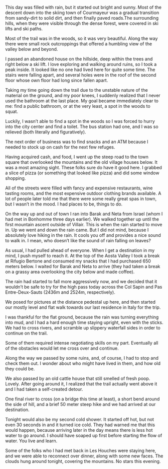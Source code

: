 This day was filled with rain, but it started out bright and sunny. Most
of the descent down into the skiing town of Courmayeur was a gradual transition
from sandy-dirt to solid dirt, and then finally paved roads.The surrounding
hills, when they were visible through the dense forest, were covered in ski
lifts and ski paths.

Most of the trail was in the woods, so it was very beautiful. Along the way
there were small rock outcroppings that offered a humbling view of the valley
below and beyond.

I passed an abandoned house on the hillside, deep within the trees and right
below a ski lift. I love exploring and walking around ruins, so I took a peak
inside. It looked like no one had lived here for quite some time. The stairs
were falling apart, and several holes were in the roof of the second floor
whose own floor had long since fallen apart.

Taking my time going down the trail due to the unstable nature of the material
on the ground, and my poor knees, I suddenly realized that I never used the
bathroom at the last place. My goal became immediately clear to me: find a
public bathroom, or at the very least, a spot in the woods to squat.

Luckily, I wasn’t able to find a spot in the woods so I was forced to hurry into
the city center and find a toilet. The bus station had one, and I was so
relieved (both literally and figuratively).

The next order of business was to find snacks and an ATM because I needed to
stock up on cash for the next few refuges.

Having acquired cash, and food, I went up the steep road to the town square that
overlooked the mountains and the old village houses below. It was a most
amazing sight. These folks sure do have it good here. I grabbed a slice of
pizza (or something that looked like pizza) and did some window shopping.

All of the streets were filled with fancy and expensive restaurants, wine
tasting rooms, and the most expensive outdoor clothing brands available. A lot
of people later told me that there were some really great spas in town, but I
wasn’t in the mood. I had places to be, things to do.

On the way up and out of town I ran into Barak and Neta from Israel (whom I had
met in Bonhomme three days earlier). We walked together up until the first
mountain ascent outside of Villair. This is when the rain started to move in.
Up we went and down the rain came. But I did not mind, because I absolutely
love hiking in the rain. It cools you off and provides a nice sound to walk in.
I mean, who doesn’t like the sound of rain falling on leaves?

As usual, I had pulled ahead of everyone. When I get a destination in my mind, I
push myself to reach it. At the top of the Aosta Valley I took a break at
Rifugio Bertone and consumed my snacks that I had purchased 650 meters below. I
waited for Barak and Neta to arrive (they had taken a break on a grassy area
overlooking the city below and made coffee).

The rain had started to fall more aggressively now, and we decided that it
wouldn’t be safe to try for the high pass today across the Col Sapin and Pas
Entre-Deux-Sauts (2436m and 2524m, respectively).

We posed for pictures at the distance pedestal up here, and then started our
mostly level and flat walk towards our last residence in Italy for the trip.

I was thankful for the flat ground, because the rain was turning everything into
mud, and I had a hard enough time staying upright, even with the sticks. We had
to cross rivers, and scramble up slippery waterfall sides in order to continue
on the trail.

Some of them required intense negotiating skills on my part. Eventually all of
the obstacles would let me cross over and continue.

Along the way we passed by some ruins, and, of course, I had to stop and check
them out. I wonder about who might have lived in them, and how old they could
be.

We also passed by an old cattle house that still smelled of fresh poop. Lovely.
After going around it, I realized that the trail actually went above it and I
had taken a self-created detour.

One final river to cross (on a bridge this time at least), a short bend around
the side of hill, and a brief 50 meter steep hike and we had arrived at our
destination.

Tonight would also be my second cold shower. It started off hot, but not even 30
seconds in and it turned ice cold. They had warned me that this would happen,
because arriving later in the day means there is less hot water to go around. I
should have soaped up first before starting the flow of water. You live and
learn.

Some of the folks who I had met back in Les Houches were staying here, and we
were able to reconnect over dinner, along with some new faces. The clouds hung
around tonight, covering the mountains. No stars this evening.

